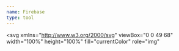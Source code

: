 ```yaml
---
name: Firebase
type: tool
---
```


<svg
  xmlns="http://www.w3.org/2000/svg"
  viewBox="0 0 49 68"
  width="100%"
  height="100%"
  fill="currentColor"
  role="img"
>
  <path d="M1.6066989,43.8732883 L8.22720994,1.29197398 C8.32777924,0.643112236 8.82990599,0.131546879 9.47412157,0.0216238467 C10.1183371,-0.0882991861 10.7603352,0.228043208 11.0683702,0.807184472 L18.1864641,14.1675251 L1.6066989,43.8732883 Z M48.6187845,54.2065575 L42.3173343,15.0187697 C42.2221419,14.4559508 41.8224842,13.9935122 41.2812968,13.8199848 C40.7401094,13.6464574 40.147804,13.7908309 39.7458564,14.1942458 L0,54.2065575 L21.9924033,66.6011364 C23.3734166,67.3760485 25.0554508,67.3760485 26.4364641,66.6011364 L48.6187845,54.2065575 Z M30.7475829,20.0079026 L25.6540055,10.2624884 C25.3913218,9.76069235 24.8735865,9.44650145 24.3093923,9.44650145 C23.7451981,9.44650145 23.2274628,9.76069235 22.964779,10.2624884 L0.600138122,50.3435104 L30.7475829,20.0079026 Z" />
</svg>
